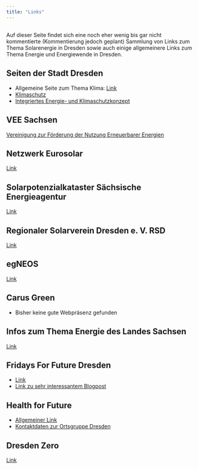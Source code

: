 ```yaml
---
title: "Links"
---
```

::: {.callout-note}
##
Auf dieser Seite findet sich eine noch eher wenig bis gar nicht kommentierte (Kommentierung jedoch geplant) Sammlung von Links zum Thema Solarenergie in Dresden sowie auch einige allgemeinere Links zum Thema Energie und Energiewende in Dresden.
:::


## Seiten der Stadt Dresden
* Allgemeine Seite zum Thema Klima: [Link](https://www.dresden.de/de/stadtraum/umwelt/umwelt/klima-und-energie.php?pk_campaign=Shortcut&pk_kwd=klima)
* [Klimaschutz](https://www.dresden.de/de/stadtraum/umwelt/umwelt/klima-und-energie/Klimaschutz.php)
* [Integriertes Energie- und Klimaschutzkonzept](https://www.dresden.de/de/stadtraum/umwelt/umwelt/klima-und-energie/klimaschutz/klimaschutzkonzept.php)

## VEE Sachsen
[Vereinigung zur Förderung der Nutzung Erneuerbarer Energien](https://www.vee-sachsen.de/node/)

## Netzwerk Eurosolar
[Link](https://www.eurosolar.de)

## Solarpotenzialkataster Sächsische Energieagentur
[Link](https://solarkataster-sachsen.de/)

## Regionaler Solarverein Dresden e. V. RSD 
[Link](https://branchenbuch.meinestadt.de/dresden/company/11997431/)

## egNEOS
[Link](https://egneos.de/)

<!-- ## Sachsenenergie -->
<!-- * [Link](https://www.sachsenenergie.de/) -->
<!-- * Für mich auf den ersten Blick keine aussagekräftigen Informationen zum Thema Energiewende etc. ersichtlich -->

## Carus Green
* Bisher keine gute Webpräsenz gefunden

## Infos zum Thema Energie des Landes Sachsen
[Link](https://www.energie.sachsen.de/index.html)

## Fridays For Future Dresden
* [Link](https://fffdd.de/)
* [Link zu sehr interessantem Blogpost](https://fffdd.de/blog/treibhausgasbilanz/)

## Health for Future
* [Allgemeiner Link](https://healthforfuture.de/)
* [Kontaktdaten zur Ortsgruppe Dresden](https://healthforfuture.de/health-for-future-ortsgruppen/)

## Dresden Zero
[Link](https://dresdenzero.de/)